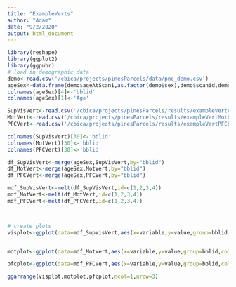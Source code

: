 ```yaml
---
title: "ExampleVerts"
author: "Adam"
date: "9/2/2020"
output: html_document
---
```


```r
library(reshape)
library(ggplot2)
library(ggpubr)
# load in demographic data
demo<-read.csv('/cbica/projects/pinesParcels/data/pnc_demo.csv')
ageSex<-data.frame(demo$ageAtScan1,as.factor(demo$sex),demo$scanid,demo$bblid)
colnames(ageSex)[4]<-'bblid'
colnames(ageSex)[1]<-'Age'

SupVisVert<-read.csv('/cbica/projects/pinesParcels/results/exampleVertVisbw.csv')
MotVert<-read.csv('/cbica/projects/pinesParcels/results/exampleVertMotbw.csv')
PFCVert<-read.csv('/cbica/projects/pinesParcels/results/exampleVertPFCbw.csv')

colnames(SupVisVert)[30]<-'bblid'
colnames(MotVert)[30]<-'bblid'
colnames(PFCVert)[30]<-'bblid'

df_SupVisVert<-merge(ageSex,SupVisVert,by="bblid")
df_MotVert<-merge(ageSex,MotVert,by="bblid")
df_PFCVert<-merge(ageSex,PFCVert,by="bblid")

mdf_SupVisVert<-melt(df_SupVisVert,id=c(1,2,3,4))
mdf_MotVert<-melt(df_MotVert,id=c(1,2,3,4))
mdf_PFCVert<-melt(df_PFCVert,id=c(1,2,3,4))



# create plots
visplot<-ggplot(data=mdf_SupVisVert,aes(x=variable,y=value,group=bblid,color=Age)) +geom_line(alpha = 0.3,size=1)+ scale_color_gradient2(low = "green", mid = 'green', high = "red") + theme_minimal()+labs(title="Avg B/w Con over scales - Single Vertex - Superior Visual Cortex")


motplot<-ggplot(data=mdf_MotVert,aes(x=variable,y=value,group=bblid,color=Age)) +geom_line(alpha = 0.3,size=1)+ scale_color_gradient2(low = "green", mid = 'green', high = "red") + theme_minimal()+labs(title="Avg B/w Con over scales - Single Vertex - Motor Cortex")

pfcplot<-ggplot(data=mdf_PFCVert,aes(x=variable,y=value,group=bblid,color=Age)) +geom_line(alpha = 0.3,size=1)+ scale_color_gradient2(low = "green", mid = 'green', high = "red") + theme_minimal()+labs(title="Avg B/w Con over scales - Single Vertex - PFC ")

ggarrange(visplot,motplot,pfcplot,ncol=1,nrow=3)
```